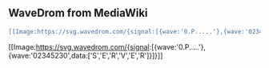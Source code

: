 == WaveDrom from MediaWiki ==

<source lang="lua">
[[Image:https://svg.wavedrom.com/{signal:[{wave:'0.P.....'},{wave:'02345230',data:['S','E','R','V','E','R']}]}]]
</source>

[[Image:https://svg.wavedrom.com/{signal:[{wave:'0.P.....'},{wave:'02345230',data:['S','E','R','V','E','R']}]}]]
